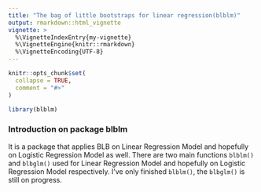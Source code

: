 ```yaml
---
title: "The bag of little bootstraps for linear regression(blblm)"
output: rmarkdown::html_vignette
vignette: >
  %\VignetteIndexEntry{my-vignette}
  %\VignetteEngine{knitr::rmarkdown}
  %\VignetteEncoding{UTF-8}
---
```


```r
knitr::opts_chunk$set(
  collapse = TRUE,
  comment = "#>"
)
```

```r
library(blblm)
```

### Introduction on package blblm
It is a package that applies BLB on Linear Regression Model and hopefully on Logistic Regression Model as well. There are two main functions `blblm()` and `blbglm()` used for Linear Regression Model and hopefully on Logistic Regression Model respectively. I've only finished `blblm()`, the `blbglm()` is still on progress.

